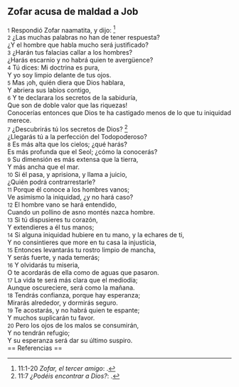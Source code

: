 == Zofar acusa de maldad a Job ==

{{anchor|1}} <small>1</small> Respondió Zofar naamatita, y dijo: <ref>11:1-20 ''Zofar, el tercer amigo'': {{lib|LU|148|6|8}}.</ref><br>
{{anchor|2}} <small>2</small> ¿Las muchas palabras no han de tener respuesta?<br>
¿Y el hombre que habla mucho será justificado?<br>
{{anchor|3}} <small>3</small> ¿Harán tus falacias callar a los hombres?<br>
¿Harás escarnio y no habrá quien te avergüence?<br>
{{anchor|4}} <small>4</small> Tú dices: Mi doctrina es pura,<br>
Y yo soy limpio delante de tus ojos.<br>
{{anchor|5}} <small>5</small> Mas ¡oh, quién diera que Dios hablara,<br>
Y abriera sus labios contigo,<br>
{{anchor|6}} <small>6</small> Y te declarara los secretos de la sabiduría,<br>
Que son de doble valor que las riquezas!<br>
Conocerías entonces que Dios te ha castigado menos de lo que tu iniquidad merece.<br>
{{anchor|7}} <small>7</small> ¿Descubrirás tú los secretos de Dios? <ref>11:7 ''¿Podéis encontrar a Dios?'': {{lib|LU|96|6|4}}.</ref><br>
¿Llegarás tú a la perfección del Todopoderoso?<br>
{{anchor|8}} <small>8</small> Es más alta que los cielos; ¿qué harás?<br>
Es más profunda que el Seol; ¿cómo la conocerás?<br>
{{anchor|9}} <small>9</small> Su dimensión es más extensa que la tierra,<br>
Y más ancha que el mar.<br>
{{anchor|10}} <small>10</small> Si él pasa, y aprisiona, y llama a juicio,<br>
¿Quién podrá contrarrestarle?<br>
{{anchor|11}} <small>11</small> Porque él conoce a los hombres vanos;<br>
Ve asimismo la iniquidad, ¿y no hará caso?<br>
{{anchor|12}} <small>12</small> El hombre vano se hará entendido,<br>
Cuando un pollino de asno montés nazca hombre.<br>
{{anchor|13}} <small>13</small> Si tú dispusieres tu corazón,<br>
Y extendieres a él tus manos;<br>
{{anchor|14}} <small>14</small> Si alguna iniquidad hubiere en tu mano, y la echares de ti,<br>
Y no consintieres que more en tu casa la injusticia,<br>
{{anchor|15}} <small>15</small> Entonces levantarás tu rostro limpio de mancha,<br>
Y serás fuerte, y nada temerás;<br>
{{anchor|16}} <small>16</small> Y olvidarás tu miseria,<br>
O te acordarás de ella como de aguas que pasaron.<br>
{{anchor|17}} <small>17</small> La vida te será más clara que el mediodía;<br>
Aunque oscureciere, será como la mañana.<br>
{{anchor|18}} <small>18</small> Tendrás confianza, porque hay esperanza;<br>
Mirarás alrededor, y dormirás seguro.<br>
{{anchor|19}} <small>19</small> Te acostarás, y no habrá quien te espante;<br>
Y muchos suplicarán tu favor.<br>
{{anchor|20}} <small>20</small> Pero los ojos de los malos se consumirán,<br>
Y no tendrán refugio;<br>
Y su esperanza será dar su último suspiro.<br>
== Referencias ==

<references />
